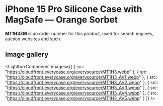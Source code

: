 
# iPhone 15 Pro Silicone Case with MagSafe — Orange Sorbet

<Callout type='info' emoji='👉🏻'>**MT1H3ZM** is an order number for this product, used for search engines, auction websites and such.</Callout>

## Image gallery

<LightboxComponent
    images={[
      {
        src: "https://cloudfront.everycase.org/everysource/MT1H3.webp"
      },
      {
        src: "https://cloudfront.everycase.org/everysource/MT1H3_AV1.webp"
      },
      {
        src: "https://cloudfront.everycase.org/everysource/MT1H3_AV2.webp"
      },
      {
        src: "https://cloudfront.everycase.org/everysource/MT1H3_AV3.webp"
      },
      {
        src: "https://cloudfront.everycase.org/everysource/MT1H3_AV4.webp"
      },
      {
        src: "https://cloudfront.everycase.org/everysource/MT1H3_AV5.webp"
      }
    ]}
  />
